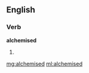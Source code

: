 ==English==

===Verb===
'''alchemised'''

# {{past of|[[alchemise]]}}

[[mg:alchemised]]
[[ml:alchemised]]